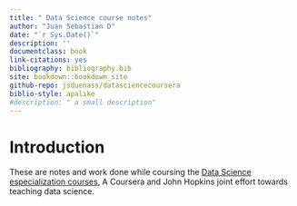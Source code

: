 ```yaml
--- 
title: " Data Science course notes"
author: "Juan Sebastian D"
date: "`r Sys.Date()`"
description: ''
documentclass: book
link-citations: yes
bibliography: bibliography.bib
site: bookdown::bookdown_site
github-repo: jsduenass/datasciencecoursera
biblio-style: apalike
#description: " a small description" 
---
```


# Introduction 

These are notes and work done while coursing the [Data Science especialization courses](https://www.coursera.org/specializations/jhu-data-science), A Coursera and John Hopkins joint effort  towards teaching data science.  







